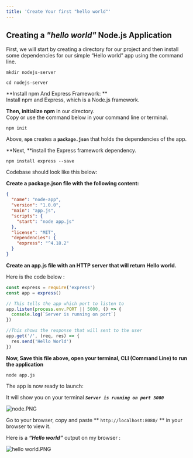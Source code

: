 ```yaml
---
title: 'Create Your first "hello world"'
---
```


## **Creating a _"hello world"_ Node.js Application**

First, we will start by creating a directory for our project and then install some dependencies for our simple “Hello
world” app using the command line.

```shell
mkdir nodejs-server

cd nodejs-server
```

**Install npm And Express Framework: **  
Install npm and Express, which is a Node.js framework.

**Then, initialize npm** in our directory.  
Copy or use the command below in your command line or terminal.

```shell
npm init
```

Above, **`npm`** creates a **`package.json`** that holds the dependencies of the app.

**Next, **install the Express framework dependency.

```shell
npm install express --save
```

Codebase should look like this below:

**Create a package.json file with the following content:**

```json
{
  "name": "node-app",
  "version": "1.0.0",
  "main": "app.js",
  "scripts": {
    "start": "node app.js"
  },
  "license": "MIT",
  "dependencies": {
    "express": "^4.18.2"
  }
}
```

**Create an app.js file with an HTTP server that will return Hello world.**

Here is the code below :

```javascript
const express = require('express')
const app = express()

// This tells the app which port to listen to
app.listen(process.env.PORT || 5000, () => {
  console.log(`Server is running on port`)
})

//This shows the response that will sent to the user
app.get('/', (req, res) => {
  res.send('Hello World')
})
```

**Now, Save this file above, open your terminal, CLI (Command Line) to run the application**

```shell
node app.js
```

The app is now ready to launch:

It will show you on your terminal **_`Server is running on port 5000`_**

![](https://files.readme.io/e15a288-node.PNG 'node.PNG')

Go to your browser, copy and paste ** `http://localhost:8080/` ** in your browser to view it.

Here is a **_“Hello world”_** output on my browser :

![](https://files.readme.io/77b4901-hello_world.PNG 'hello world.PNG')
